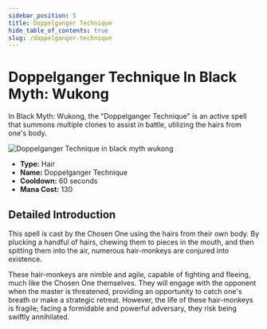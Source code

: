 ```yaml
---
sidebar_position: 5
title: Doppelganger Technique
hide_table_of_contents: true
slug: /doppelganger-technique
---
```


# Doppelganger Technique In Black Myth: Wukong

In Black Myth: Wukong, the "Doppelganger Technique" is an active spell that summons multiple clones to assist in battle, utilizing the hairs from one's body.

<img
    src="https://image.informedainews.com/fss.gif"
    alt="Doppelganger Technique in black myth wukong"
/>

- **Type:** Hair
- **Name:** Doppelganger Technique
- **Cooldown:** 60 seconds
- **Mana Cost:** 130

## Detailed Introduction

This spell is cast by the Chosen One using the hairs from their own body. By plucking a handful of hairs, chewing them to pieces in the mouth, and then spitting them into the air, numerous hair-monkeys are conjured into existence.

These hair-monkeys are nimble and agile, capable of fighting and fleeing, much like the Chosen One themselves. They will engage with the opponent when the master is threatened, providing an opportunity to catch one's breath or make a strategic retreat. However, the life of these hair-monkeys is fragile; facing a formidable and powerful adversary, they risk being swiftly annihilated.